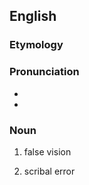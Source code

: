==English==

===Etymology===
{{rfe}}

===Pronunciation===
* {{IPA|/ˈpærəˌblɛpsɪ/|lang=en}}
* {{hyphenation|para|blep|sy|lang=en}}

===Noun===
{{en-noun|parablepsia}}

# false vision
# {{cx|obsolete|lang=en}} scribal error